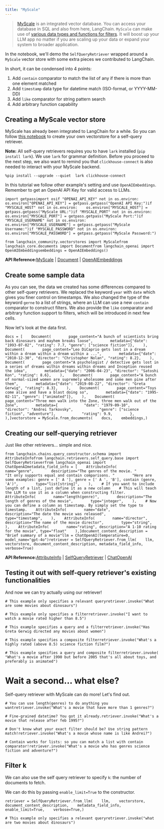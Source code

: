 ```yaml
---
title: "MyScale"
---
```


> [MyScale](https://docs.myscale.com/en/) is an integrated vector database. You can access your database in SQL and also from here, LangChain. `MyScale` can make use of [various data types and functions for filters](https://blog.myscale.com/2023/06/06/why-integrated-database-solution-can-boost-your-llm-apps/#filter-on-anything-without-constraints). It will boost up your LLM app no matter if you are scaling up your data or expand your system to broader application.

In the notebook, we'll demo the `SelfQueryRetriever` wrapped around a `MyScale` vector store with some extra pieces we contributed to LangChain.

In short, it can be condensed into 4 points:

1. Add `contain` comparator to match the list of any if there is more than one element matched
2. Add `timestamp` data type for datetime match (ISO-format, or YYYY-MM-DD)
3. Add `like` comparator for string pattern search
4. Add arbitrary function capability

## Creating a MyScale vector store

MyScale has already been integrated to LangChain for a while. So you can follow [this notebook](/src/oss/integrations/vectorstores/myscale) to create your own vectorstore for a self-query retriever.

**Note:** All self-query retrievers requires you to have `lark` installed (`pip install lark`). We use `lark` for grammar definition. Before you proceed to the next step, we also want to remind you that `clickhouse-connect` is also needed to interact with your MyScale backend.

```
%pip install --upgrade --quiet  lark clickhouse-connect
```

In this tutorial we follow other example's setting and use `OpenAIEmbeddings`. Remember to get an OpenAI API Key for valid access to LLMs.

```
import getpassimport osif "OPENAI_API_KEY" not in os.environ:    os.environ["OPENAI_API_KEY"] = getpass.getpass("OpenAI API Key:")if "MYSCALE_HOST" not in os.environ:    os.environ["MYSCALE_HOST"] = getpass.getpass("MyScale URL:")if "MYSCALE_PORT" not in os.environ:    os.environ["MYSCALE_PORT"] = getpass.getpass("MyScale Port:")if "MYSCALE_USERNAME" not in os.environ:    os.environ["MYSCALE_USERNAME"] = getpass.getpass("MyScale Username:")if "MYSCALE_PASSWORD" not in os.environ:    os.environ["MYSCALE_PASSWORD"] = getpass.getpass("MyScale Password:")
```

```
from langchain_community.vectorstores import MyScalefrom langchain_core.documents import Documentfrom langchain_openai import OpenAIEmbeddingsembeddings = OpenAIEmbeddings()
```

**API Reference:**[MyScale](https://python.langchain.com/api_reference/community/vectorstores/langchain_community.vectorstores.myscale.MyScale.html) | [Document](https://python.langchain.com/api_reference/core/documents/langchain_core.documents.base.Document.html) | [OpenAIEmbeddings](https://python.langchain.com/api_reference/openai/embeddings/langchain_openai.embeddings.base.OpenAIEmbeddings.html)

## Create some sample data

As you can see, the data we created has some differences compared to other self-query retrievers. We replaced the keyword `year` with `date` which gives you finer control on timestamps. We also changed the type of the keyword `gerne` to a list of strings, where an LLM can use a new `contain` comparator to construct filters. We also provide the `like` comparator and arbitrary function support to filters, which will be introduced in next few cells.

Now let's look at the data first.

```
docs = [    Document(        page_content="A bunch of scientists bring back dinosaurs and mayhem breaks loose",        metadata={"date": "1993-07-02", "rating": 7.7, "genre": ["science fiction"]},    ),    Document(        page_content="Leo DiCaprio gets lost in a dream within a dream within a dream within a ...",        metadata={"date": "2010-12-30", "director": "Christopher Nolan", "rating": 8.2},    ),    Document(        page_content="A psychologist / detective gets lost in a series of dreams within dreams within dreams and Inception reused the idea",        metadata={"date": "2006-04-23", "director": "Satoshi Kon", "rating": 8.6},    ),    Document(        page_content="A bunch of normal-sized women are supremely wholesome and some men pine after them",        metadata={"date": "2019-08-22", "director": "Greta Gerwig", "rating": 8.3},    ),    Document(        page_content="Toys come alive and have a blast doing so",        metadata={"date": "1995-02-11", "genre": ["animated"]},    ),    Document(        page_content="Three men walk into the Zone, three men walk out of the Zone",        metadata={            "date": "1979-09-10",            "director": "Andrei Tarkovsky",            "genre": ["science fiction", "adventure"],            "rating": 9.9,        },    ),]vectorstore = MyScale.from_documents(    docs,    embeddings,)
```

## Creating our self-querying retriever

Just like other retrievers... simple and nice.

```
from langchain.chains.query_constructor.schema import AttributeInfofrom langchain.retrievers.self_query.base import SelfQueryRetrieverfrom langchain_openai import ChatOpenAImetadata_field_info = [    AttributeInfo(        name="genre",        description="The genres of the movie. "        "It only supports equal and contain comparisons. "        "Here are some examples: genre = [' A '], genre = [' A ', 'B'], contain (genre, 'A')",        type="list[string]",    ),    # If you want to include length of a list, just define it as a new column    # This will teach the LLM to use it as a column when constructing filter.    AttributeInfo(        name="length(genre)",        description="The length of genres of the movie",        type="integer",    ),    # Now you can define a column as timestamp. By simply set the type to timestamp.    AttributeInfo(        name="date",        description="The date the movie was released",        type="timestamp",    ),    AttributeInfo(        name="director",        description="The name of the movie director",        type="string",    ),    AttributeInfo(        name="rating", description="A 1-10 rating for the movie", type="float"    ),]document_content_description = "Brief summary of a movie"llm = ChatOpenAI(temperature=0, model_name="gpt-4o")retriever = SelfQueryRetriever.from_llm(    llm, vectorstore, document_content_description, metadata_field_info, verbose=True)
```

**API Reference:**[AttributeInfo](https://python.langchain.com/api_reference/langchain/chains/langchain.chains.query_constructor.schema.AttributeInfo.html) | [SelfQueryRetriever](https://python.langchain.com/api_reference/langchain/retrievers/langchain.retrievers.self_query.base.SelfQueryRetriever.html) | [ChatOpenAI](https://python.langchain.com/api_reference/openai/chat_models/langchain_openai.chat_models.base.ChatOpenAI.html)

## Testing it out with self-query retriever's existing functionalities

And now we can try actually using our retriever!

```
# This example only specifies a relevant queryretriever.invoke("What are some movies about dinosaurs")
```

```
# This example only specifies a filterretriever.invoke("I want to watch a movie rated higher than 8.5")
```

```
# This example specifies a query and a filterretriever.invoke("Has Greta Gerwig directed any movies about women")
```

```
# This example specifies a composite filterretriever.invoke("What's a highly rated (above 8.5) science fiction film?")
```

```
# This example specifies a query and composite filterretriever.invoke(    "What's a movie after 1990 but before 2005 that's all about toys, and preferably is animated")
```

# Wait a second... what else?

Self-query retriever with MyScale can do more! Let's find out.

```
# You can use length(genres) to do anything you wantretriever.invoke("What's a movie that have more than 1 genres?")
```

```
# Fine-grained datetime? You got it already.retriever.invoke("What's a movie that release after feb 1995?")
```

```
# Don't know what your exact filter should be? Use string pattern match!retriever.invoke("What's a movie whose name is like Andrei?")
```

```
# Contain works for lists: so you can match a list with contain comparator!retriever.invoke("What's a movie who has genres science fiction and adventure?")
```

## Filter k

We can also use the self query retriever to specify `k`: the number of documents to fetch.

We can do this by passing `enable_limit=True` to the constructor.

```
retriever = SelfQueryRetriever.from_llm(    llm,    vectorstore,    document_content_description,    metadata_field_info,    enable_limit=True,    verbose=True,)
```

```
# This example only specifies a relevant queryretriever.invoke("what are two movies about dinosaurs")
```
